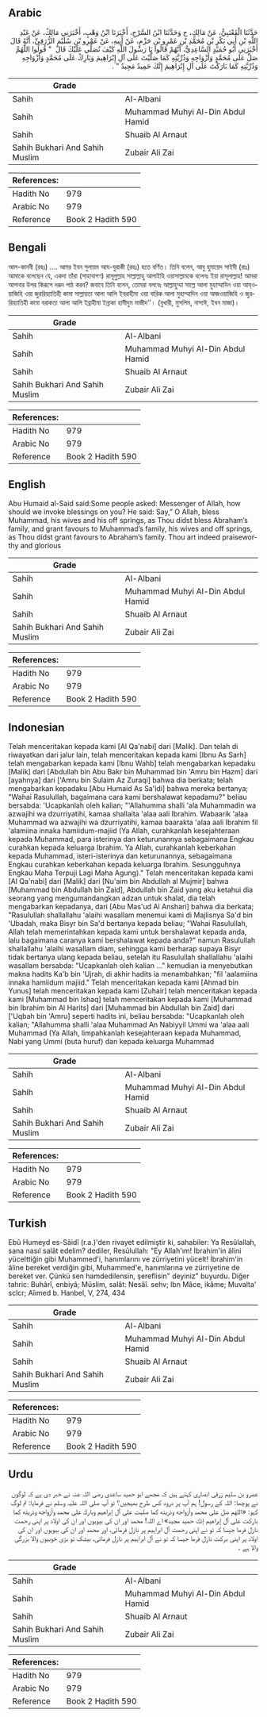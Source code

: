 ## Arabic


<div dir="rtl" lang="ar" style={{fontSize:'larger',backgroundColor:'#f8f9fa',padding:20}}>
حَدَّثَنَا الْقَعْنَبِيُّ، عَنْ مَالِكٍ، ح وَحَدَّثَنَا ابْنُ السَّرْحِ، أَخْبَرَنَا ابْنُ وَهْبٍ، أَخْبَرَنِي مَالِكٌ، عَنْ عَبْدِ اللَّهِ بْنِ أَبِي بَكْرِ بْنِ مُحَمَّدِ بْنِ عَمْرِو بْنِ حَزْمٍ، عَنْ أَبِيهِ، عَنْ عَمْرِو بْنِ سُلَيْمٍ الزُّرَقِيِّ، أَنَّهُ قَالَ أَخْبَرَنِي أَبُو حُمَيْدٍ السَّاعِدِيُّ، أَنَّهُمْ قَالُوا يَا رَسُولَ اللَّهِ كَيْفَ نُصَلِّي عَلَيْكَ قَالَ ‏ "‏ قُولُوا اللَّهُمَّ صَلِّ عَلَى مُحَمَّدٍ وَأَزْوَاجِهِ وَذُرِّيَّتِهِ كَمَا صَلَّيْتَ عَلَى آلِ إِبْرَاهِيمَ وَبَارِكْ عَلَى مُحَمَّدٍ وَأَزْوَاجِهِ وَذُرِّيَّتِهِ كَمَا بَارَكْتَ عَلَى آلِ إِبْرَاهِيمَ إِنَّكَ حَمِيدٌ مَجِيدٌ ‏"‏ ‏.‏
</div>
<div style={{backgroundColor:'#f8f9fa',padding:20, marginBottom: 10}}><table> <thead> <tr> <th>Grade</th> <th></th> </tr> </thead> <tbody> <tr><td>Sahih</td><td>Al-Albani</td></tr><tr><td>Sahih</td><td>Muhammad Muhyi Al-Din Abdul Hamid</td></tr><tr><td>Sahih</td><td>Shuaib Al Arnaut</td></tr><tr><td>Sahih Bukhari And Sahih Muslim</td><td>Zubair Ali Zai</td></tr></tbody></table><table> <thead> <tr> <th>References:</th> <th></th> </tr> </thead> <tbody><tr><td>Hadith No</td><td>979</td></tr><tr><td>Arabic No</td><td>979</td></tr><tr><td>Reference</td><td>Book 2 Hadith 590</td></tr></tbody></table></div>

## Bengali


<div dir="ltr" lang="bn" style={{fontSize:'larger',backgroundColor:'#f8f9fa',padding:20}}>
আল-কানবী (রহঃ) .... আমর ইবন সুলায়ম আয-যুরাকী (রহঃ) হতে বর্ণিত। তিনি বলেন, আবু হুমায়েদ সাইদী (রাঃ) আমাকে বলেছেন যে, একদা তাঁরা (সাহাবাগণ) রাসূলুল্লাহ সাল্লাল্লাহু আলাইহি ওয়াসাল্লামকে বলেনঃ ইয়া রাসূলাল্লাহ! আমরা আপনার উপর কিরূপে দরূদ পাঠ করব? জবাবে তিনি বলেন, তোমরা বলবেঃ আল্লাহুম্মা সাল্লে আলা মুহাম্মাদিন ওয়া আয্ওয়াজিহি ওয়া জুররিয়্যাতিহী কামা সাল্লায়তা আলা আলি ইবরাহীমা ওয়া বারিক আলা মুহাম্মাদিন ওয়া আজওয়াজিহি ও জুররিয়্যাতিহী কামা বরাকতা আলা আলি ইব্রাহীমা ইন্নাকা হামীদুম মাজীদ’’। (বুখারী, মুসলিম, নাসাঈ, ইবন মাজা)।
</div>
<div style={{backgroundColor:'#f8f9fa',padding:20, marginBottom: 10}}><table> <thead> <tr> <th>Grade</th> <th></th> </tr> </thead> <tbody> <tr><td>Sahih</td><td>Al-Albani</td></tr><tr><td>Sahih</td><td>Muhammad Muhyi Al-Din Abdul Hamid</td></tr><tr><td>Sahih</td><td>Shuaib Al Arnaut</td></tr><tr><td>Sahih Bukhari And Sahih Muslim</td><td>Zubair Ali Zai</td></tr></tbody></table><table> <thead> <tr> <th>References:</th> <th></th> </tr> </thead> <tbody><tr><td>Hadith No</td><td>979</td></tr><tr><td>Arabic No</td><td>979</td></tr><tr><td>Reference</td><td>Book 2 Hadith 590</td></tr></tbody></table></div>

## English


<div dir="ltr" lang="en" style={{fontSize:'larger',backgroundColor:'#f8f9fa',padding:20}}>
Abu Humaid al-Said said:Some people asked: Messenger of Allah, how should we invoke blessings on you? He said: Say,” O Allah, bless Muhammad, his wives and his off springs, as Thou didst bless Abraham’s family, and grant favours to Muhammad’s family, his wives and off springs, as Thou didst grant favours to Abraham’s family. Thou art indeed praiseworthy and glorious
</div>
<div style={{backgroundColor:'#f8f9fa',padding:20, marginBottom: 10}}><table> <thead> <tr> <th>Grade</th> <th></th> </tr> </thead> <tbody> <tr><td>Sahih</td><td>Al-Albani</td></tr><tr><td>Sahih</td><td>Muhammad Muhyi Al-Din Abdul Hamid</td></tr><tr><td>Sahih</td><td>Shuaib Al Arnaut</td></tr><tr><td>Sahih Bukhari And Sahih Muslim</td><td>Zubair Ali Zai</td></tr></tbody></table><table> <thead> <tr> <th>References:</th> <th></th> </tr> </thead> <tbody><tr><td>Hadith No</td><td>979</td></tr><tr><td>Arabic No</td><td>979</td></tr><tr><td>Reference</td><td>Book 2 Hadith 590</td></tr></tbody></table></div>

## Indonesian


<div dir="ltr" lang="id" style={{fontSize:'larger',backgroundColor:'#f8f9fa',padding:20}}>
Telah menceritakan kepada kami [Al Qa'nabi] dari [Malik]. Dan telah di riwayatkan dari jalur lain, telah menceritakan kepada kami [Ibnu As Sarh] telah mengabarkan kepada kami [Ibnu Wahb] telah mengabarkan kepadaku [Malik] dari [Abdullah bin Abu Bakr bin Muhammad bin 'Amru bin Hazm] dari [ayahnya] dari ['Amru bin Sulaim Az Zuraqi] bahwa dia berkata; telah mengabarkan kepadaku [Abu Humaid As Sa'idi] bahwa mereka bertanya; "Wahai Rasulullah, bagaimana cara kami bershalawat kepadamu?" beliau bersabda: 'Ucapkanlah oleh kalian; "'Allahumma shalli 'ala Muhammadin wa azwajihi wa dzurriyatihi, kamaa shallaita 'alaa aali Ibrahim. Wabaarik 'alaa Muhammad wa azwajihi wa dzurriyatihi, kamaa baarakta 'alaa aali Ibrahim fil 'alamiina innaka hamiidum-majiid (Ya Allah, curahkanlah kesejahteraan kepada Muhammad, para isterinya dan keturunannya sebagaimana Engkau curahkan kepada keluarga Ibrahim. Ya Allah, curahkanlah keberkahan kepada Muhammad, isteri-isterinya dan keturunannya, sebagaimana Engkau curahkan keberkahan kepada keluarga Ibrahim. Sesungguhnya Engkau Maha Terpuji Lagi Maha Agung)." Telah menceritakan kepada kami [Al Qa'nabi] dari [Malik] dari [Nu'aim bin Abdullah al Mujmir] bahwa [Muhammad bin Abdullah bin Zaid], Abdullah bin Zaid yang aku ketahui dia seorang yang mengumandangkan adzan untuk shalat, dia telah mengabarkan kepadanya, dari [Abu Mas'ud Al Anshari] bahwa dia berkata; "Rasulullah shallallahu 'alaihi wasallam menemui kami di Majlisnya Sa'd bin 'Ubadah, maka Bisyr bin Sa'd bertanya kepada beliau; "Wahai Rasulullah, Allah telah memerintahkan kepada kami untuk bershalawat kepada anda, lalu bagaimana caranya kami bershalawat kepada anda?" namun Rasulullah shallallahu 'alaihi wasallam diam, sehingga kami berharap supaya Bisyr tidak bertanya ulang kepada beliau, setelah itu Rasulullah shallallahu 'alaihi wasallam bersabda: "Ucapkanlah oleh kalian …" kemudian ia menyebutkan makna hadits Ka'b bin 'Ujrah, di akhir hadits ia menambahkan; "fil 'aalamiina innaka hamiidum majiid." Telah menceritakan kepada kami [Ahmad bin Yunus] telah menceritakan kepada kami [Zuhair] telah menceritakan kepada kami [Muhammad bin Ishaq] telah menceritakan kepada kami [Muhammad bin Ibrahim bin Al Harits] dari [Muhammad bin Abdullah bin Zaid] dari ['Uqbah bin 'Amru] seperti hadits ini, beliau bersabda: "Ucapkanlah oleh kalian; "Allahumma shalli 'alaa Muhammad An Nabiyyil Ummi wa 'alaa aali Muhammad (Ya Allah, limpahkanlah kesejahteraan kepada Muhammad, Nabi yang Ummi (buta huruf) dan kepada keluarga Muhammad
</div>
<div style={{backgroundColor:'#f8f9fa',padding:20, marginBottom: 10}}><table> <thead> <tr> <th>Grade</th> <th></th> </tr> </thead> <tbody> <tr><td>Sahih</td><td>Al-Albani</td></tr><tr><td>Sahih</td><td>Muhammad Muhyi Al-Din Abdul Hamid</td></tr><tr><td>Sahih</td><td>Shuaib Al Arnaut</td></tr><tr><td>Sahih Bukhari And Sahih Muslim</td><td>Zubair Ali Zai</td></tr></tbody></table><table> <thead> <tr> <th>References:</th> <th></th> </tr> </thead> <tbody><tr><td>Hadith No</td><td>979</td></tr><tr><td>Arabic No</td><td>979</td></tr><tr><td>Reference</td><td>Book 2 Hadith 590</td></tr></tbody></table></div>

## Turkish


<div dir="ltr" lang="tr" style={{fontSize:'larger',backgroundColor:'#f8f9fa',padding:20}}>
Ebû Humeyd es-Sâidî (r.a.)'den rivayet edilmiştir ki, sahabiler: Ya Resûlallah, sana nasıl salât edelim? dediler, Resûlullah: "Ey Allah'ım! İbrahim'in âlini yücelttiğin gibi Muhammed'i, hanımlarını ve zürriyetini yücelt! İbrahim'in âline bereket verdiğin gibi, Muhammed'e, hanımlarına ve zürriyetine de bereket ver. Çünkü sen hamdedilensin, şereflisin" deyiniz" buyurdu. Diğer tahric: Buhârî, enbiyâ; Müslim, salât: Nesâî. sehv; lbn Mâce, ikâme; Muvalta' sclcr; Aîımed b. Hanbel, V, 274, 434
</div>
<div style={{backgroundColor:'#f8f9fa',padding:20, marginBottom: 10}}><table> <thead> <tr> <th>Grade</th> <th></th> </tr> </thead> <tbody> <tr><td>Sahih</td><td>Al-Albani</td></tr><tr><td>Sahih</td><td>Muhammad Muhyi Al-Din Abdul Hamid</td></tr><tr><td>Sahih</td><td>Shuaib Al Arnaut</td></tr><tr><td>Sahih Bukhari And Sahih Muslim</td><td>Zubair Ali Zai</td></tr></tbody></table><table> <thead> <tr> <th>References:</th> <th></th> </tr> </thead> <tbody><tr><td>Hadith No</td><td>979</td></tr><tr><td>Arabic No</td><td>979</td></tr><tr><td>Reference</td><td>Book 2 Hadith 590</td></tr></tbody></table></div>

## Urdu


<div dir="rtl" lang="ur" style={{fontSize:'larger',backgroundColor:'#f8f9fa',padding:20}}>
عمرو بن سلیم زرقی انصاری کہتے ہیں کہ مجھے ابو حمید ساعدی رضی اللہ عنہ نے خبر دی ہے کہ لوگوں نے پوچھا: اللہ کے رسول! ہم آپ پر درود کس طرح بھیجیں؟ تو آپ صلی اللہ علیہ وسلم نے فرمایا: تم لوگ کہو: «اللهم صل على محمد وأزواجه وذريته كما صليت على آل إبراهيم وبارك على محمد وأزواجه وذريته كما باركت على آل إبراهيم إنك حميد مجيد» اے اللہ! محمد اور ان کی بیویوں اور ان کی اولاد پر اپنی رحمت نازل فرما جیسا کہ تو نے اپنی رحمت آل ابراہیم پر نازل فرمائی، اور محمد اور ان کی بیویوں اور ان کی اولاد پر اپنی برکت نازل فرما جیسا کہ تو نے آل ابراہیم پر نازل فرمائی، بیشک تو بڑی خوبیوں والا بزرگی والا ہے ۔
</div>
<div style={{backgroundColor:'#f8f9fa',padding:20, marginBottom: 10}}><table> <thead> <tr> <th>Grade</th> <th></th> </tr> </thead> <tbody> <tr><td>Sahih</td><td>Al-Albani</td></tr><tr><td>Sahih</td><td>Muhammad Muhyi Al-Din Abdul Hamid</td></tr><tr><td>Sahih</td><td>Shuaib Al Arnaut</td></tr><tr><td>Sahih Bukhari And Sahih Muslim</td><td>Zubair Ali Zai</td></tr></tbody></table><table> <thead> <tr> <th>References:</th> <th></th> </tr> </thead> <tbody><tr><td>Hadith No</td><td>979</td></tr><tr><td>Arabic No</td><td>979</td></tr><tr><td>Reference</td><td>Book 2 Hadith 590</td></tr></tbody></table></div>